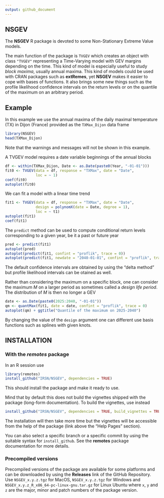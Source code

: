 ```yaml
---
output: github_document
---
```


## NSGEV 

The **NSGEV** R package is devoted to some Non-Stationary 
Extreme Value models.

The main function of the package is `TVGEV` which creates an object
with class `"TVGEV"` representing a Time-Varying model with GEV
margins depending on the time. This kind of model is especially useful
to study *block maxima*, usually annual maxima. This kind of models
could be used with CRAN packages such as **extRemes**, yet **NSGEV**
makes it easier to cope with bases of functions. It also brings some
new things such as the profile likelihood confidence intervals on the
return levels or on the quantile of the maximum on an arbitrary
period.

## Example

In this example we use the annual maxima of the daily maximal
temperature (TX) in Dijon (France) provided as the `TXMax_Dijon` data
frame


```r
library(NSGEV)
head(TXMax_Dijon)
```
Note that the warnings and messages will not be shown in this example.

A TVGEV model requires a date variable beginnings of the annual blocks


```r
df <- within(TXMax_Dijon, Date <- as.Date(paste0(Year, "-01-01")))
fit0 <- TVGEV(data = df, response = "TXMax", date = "Date",
              loc = ~ 1)
coef(fit0)
autoplot(fit0)
```

We can fit a model with a linear time trend
	
```r
fit1 <- TVGEV(data = df, response = "TXMax", date = "Date",
              design = polynomX(date = Date, degree = 1),
              loc = ~ t1)
autoplot(fit1)
coef(fit1)

```

The `predict` method can be used to compute conditional return levels
corresponding to a given year, be it a past or future year

```r
pred <- predict(fit1)
autoplot(pred)
autoplot(predict(fit1, confint = "proflik", trace = 0))
autoplot(predict(fit1, newdate = "2040-01-01", confint = "proflik", trace = 0))
```

The default confidence intervals are obtained by using the "delta
method" but profile likelihood intervals can be otained as well.


Rather than considering the maximum on a specific block, one can
consider the maximum $M$ on a larger period as sometimes called a *design
life period*. The distribution of $M$ is then no longer a GEV 


```r
date <- as.Date(paste0(2025:2040, "-01-01"))
qm <- quantMax(fit1, date = date, confint = "proflik", trace = 0)
autoplot(qm) + ggtitle("Quantile of the maximum on 2025-2040")
```

By changing the value of the `design` argument one can different use
basis functions such as splines with given knots.


## INSTALLATION 

### With the *remotes* package 

In an R session use

```r
library(remotes)
install_github("IRSN/NSGEV", dependencies = TRUE)
```

This should install the package and make it ready to use.

Mind that by default this does not build the vignettes shipped with
the package (long-form documentation). To build the vignettes, use
instead

```r
install_github("IRSN/NSGEV", dependencies = TRUE, build_vignettes = TRUE)
```
The installation will then take more time but the vignettes will be
accessible from the help of the package (link above the "Help Pages"
section).

You can also select a specific branch or a specific commit by using
the suitable syntax for `install_github`. See the **remotes** package
documentation for more details.

### Precompiled versions

Precompiled versions of the package are available for some platforms
and can be downloaded by using the **Releases** link of the GitHub
Repository.  Use `NSGEV_x.y.z.tgz` for MacOS, `NSGEV_x.y.z.tgz` for
Windows and `NSGEV_x.y.z_R_x86_64-pc-linux-gnu.tar.gz` for Linux
Ubuntu where `x`, `y` and `z` are the major, minor and patch numbers
of the package version.
